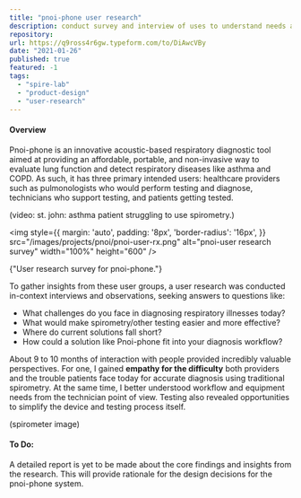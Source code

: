 ```yaml
---
title: "pnoi-phone user research"
description: conduct survey and interview of uses to understand needs and necessary app features for pnoi-phone
repository: 
url: https://q9ross4r6gw.typeform.com/to/DiAwcVBy
date: "2021-01-26"
published: true
featured: -1
tags:
  - "spire-lab"
  - "product-design"
  - "user-research"
---
```



#### Overview
Pnoi-phone is an innovative acoustic-based respiratory diagnostic tool aimed at providing an affordable, portable, and non-invasive way to evaluate lung function 
and detect respiratory diseases like asthma and COPD. 
As such, it has three primary intended users: healthcare providers such as pulmonologists who would perform testing and diagnose, 
technicians who support testing, and patients getting tested.

(video: st. john: asthma patient struggling to use spirometry.)

<img
style={{
margin: 'auto',
padding: '8px',
'border-radius': '16px',
}}
src="/images/projects/pnoi/pnoi-user-rx.png"
alt="pnoi-user research survey"
width="100%"
height="600"
/>
<p style={{ 'text-align': 'center', margin: 'auto' }} width="320">
{"User research survey for pnoi-phone."}
</p>

To gather insights from these user groups, a user research was conducted in-context interviews and observations, seeking answers to questions like:
- What challenges do you face in diagnosing respiratory illnesses today?
- What would make spirometry/other testing easier and more effective?
- Where do current solutions fall short?
- How could a solution like Pnoi-phone fit into your diagnosis workflow?


About 9 to 10 months of interaction with people provided incredibly valuable perspectives. 
For one, I gained **empathy for the difficulty** both providers and the trouble patients face today for accurate diagnosis using traditional spirometry. 
At the same time, I better understood workflow and equipment needs from the technician point of view. 
Testing also revealed opportunities to simplify the device and testing process itself.

(spirometer image)

#### To Do:
A detailed report is yet to be made about the core findings and insights from the research. This will provide rationale for the design decisions for the pnoi-phone system.